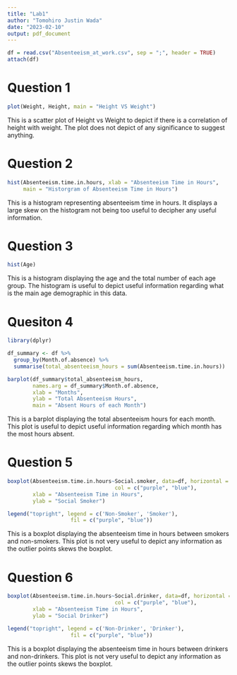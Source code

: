 ---
title: "Lab1"
author: "Tomohiro Justin Wada"
date: "2023-02-10"
output: pdf_document
---

```{r}
df = read.csv("Absenteeism_at_work.csv", sep = ";", header = TRUE)
attach(df)
```

# Question 1
```{r}
plot(Weight, Height, main = "Height VS Weight")
```
This is a scatter plot of Height vs Weight to depict if there is a correlation of height with weight. The plot does not depict of any significance to suggest anything.

# Question 2
```{r}
hist(Absenteeism.time.in.hours, xlab = "Absenteeism Time in Hours",
     main = "Historgram of Absenteeism Time in Hours")
```
This is a histogram representing absenteeism time in hours. It displays a large skew on the histogram not being too useful to decipher any useful information.

# Question 3
```{r}
hist(Age)
```
This is a histogram displaying the age and the total number of each age group. The histogram is useful to depict useful information regarding what is the main age demographic in this data.

# Quesiton 4
```{r}
library(dplyr)

df_summary <- df %>%
  group_by(Month.of.absence) %>%
  summarise(total_absenteeism_hours = sum(Absenteeism.time.in.hours))

barplot(df_summary$total_absenteeism_hours,
        names.arg = df_summary$Month.of.absence,
        xlab = "Months",
        ylab = "Total Absenteeism Hours",
        main = "Absent Hours of each Month")
```
This is a barplot displaying the total absenteeism hours for each month. This plot is useful to depict useful information regarding which month has the most hours absent.

# Question 5
```{r}
boxplot(Absenteeism.time.in.hours~Social.smoker, data=df, horizontal = T,
                                  col = c("purple", "blue"),
        xlab = "Absenteeism Time in Hours",
        ylab = "Social Smoker")

legend("topright", legend = c('Non-Smoker', 'Smoker'),
                    fil = c("purple", "blue"))
```
This is a boxplot displaying the absenteeism time in hours between smokers and non-smokers. This plot is not very useful to depict any information as the outlier points skews the boxplot.

# Question 6
```{r}
boxplot(Absenteeism.time.in.hours~Social.drinker, data=df, horizontal = T,
                                  col = c("purple", "blue"), 
        xlab = "Absenteeism Time in Hours",
        ylab = "Social Drinker")

legend("topright", legend = c('Non-Drinker', 'Drinker'),
                    fil = c("purple", "blue"))
```
This is a boxplot displaying the absenteeism time in hours between drinkers and non-drinkers. This plot is not very useful to depict any information as the outlier points skews the boxplot.





